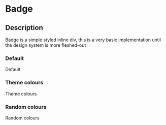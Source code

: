 
<Meta title="Components|Badge" />

# Badge

## Description

Badge is a simple styled inline div, this is a very basic implementation until the design system is more fleshed-out

### Default

<Story name="Default">
  <Badge>Default</Badge>
</Story>

### Theme colours

<Story name="Theme colours">
  <Badge color="grayLighter" background="primary">
    Theme colours
  </Badge>
</Story>

### Random colours

<Story name="Random colours">
  <Badge color="dodgerblue" background="#f60">
    Random colours
  </Badge>
</Story>
